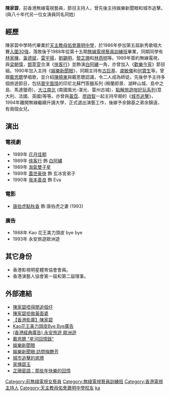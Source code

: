{{Unreferenced|time=2020-02-26T01:39:42+00:00}}
{{藝人
|姓名 = 陳家碧
|類型 = 女演員
|本名 = 
|外文名 = 
|外文 = 
|羅馬拼音 = Chan Ka Pik
|英文名 = 
|暱稱 = 
|其他藝名 = 
|國籍 = 
|民族 = 
|籍貫 = 
|出生日期 = 
|出生地點 = 
|逝世日期 = 
|逝世地點 = 
|職業 = 
|語言 = 
|教育程度 = 工商管理學士
|母校 = <br>[[天主教母佑會蕭明中學|天主教母佑會蕭明中學]]
|宗教信仰 = 
|配偶 = 余錦遠
|兒女 = 
|父母 = 
|親屬 = 
|音樂類型 = 
|演奏樂器 = 
|出道地點 = 
|出道日期 = 1989年
|出道作 = 俠客行 1989年版
|代表作 = 娛樂新聞眼
|著名角色 = 白阿繡
|活躍年代 = 
|唱片公司 = 
|經紀公司 = 
|網站 = 
|相關團體 = 
|IMDb = 
|現任成員 = 
|過往成員 = 
|獎項 = 
}}

'''陳家碧'''，前香港無線電視藝員，節目主持人，曾先後主持娛樂新聞眼和城市追擊。(與八十年代另一位女演員同名同姓)

== 經歷 ==
陳家碧中學時代畢業於[[天主教母佑會蕭明中學|天主教母佑會蕭明中學]]，於1986年參加第五屆新秀歌唱大賽[https://www.facebook.com/8090cantopop/photos/3061221377223018 入圍30強]，落敗後于1988年從第十五期[[無線電視藝員訓練班|無線電視藝員訓練班]]畢業，同期同學有[[林家棟|林家棟]]，[[黃德斌|黃德斌]]，[[雷宇揚|雷宇揚]]，[[劉錫明|劉錫明]]，[[黎芷珊|黎芷珊]]和[[林燕明|林燕明]]等。1989年簽約無線電視，與[[梁朝偉|梁朝偉]]，[[鄧萃雯|鄧萃雯]]合演《[[俠客行　(香港電視劇)|俠客行]]》並飾演[[白阿繡|白阿繡]]一角，亦曾加入《[[歡樂今宵|歡樂今宵]]》節目組。1990年加入主持《[[娛樂新聞眼|娛樂新聞眼]]》，同期主持有[[古巨基|古巨基]]、[[盧敏儀|盧敏儀]]和[[何寶生|何寶生]]等。曾跟[[戴思聰|戴思聰]]學唱歌，並介紹[[陳曉東|陳曉東]]與戴思聰認識，令二人成為師徒。先後參予主持多個旅遊節目，包括[[寰宇風情|寰宇風情]]的印尼北蘇門答臘系列 (棉蘭即景、湖畔山城、島中之島、馬達獵奇)，[[大江南北|大江南北]] (南國風光-湛光、雷州古城)，[[點解旅遊咁好玩系列|點解旅遊咁好玩系列]](意大利、法國、英國)等等。亦曾與[[黃霑|黃霑]]、[[廖啟智|廖啟智]]一起主持早期的《[[城市追擊|城市追擊]]》，1994年離開無線繼續升讀大學，正式退出演藝工作，後嫁予余錦基之弟余錦遠，有兩個女兒。

== 演出 ==
=== 電視劇 ===
*1989年 [[花月佳期|花月佳期]]
*1989年 [[俠客行　(香港電視劇)|俠客行]] 飾 [[白阿繡|白阿繡]]
*1989年 [[淘氣雙子星|淘氣雙子星]]
*1989年 [[蓋世豪俠|蓋世豪俠]] 飾 玄冰宮弟子
*1990年 [[我本善良　(無線電視劇)|我本善良]] 飾 Eva

=== 電影 ===	 	 	 	 	 	 	  	 
	
	 
*[[唐伯虎點秋香|唐伯虎點秋香]] 飾 唐伯虎之妻 (1993)

=== 廣告 ===
*1988年 Kao 花王美力頭皮 bye bye
*1993年 永安旅遊歐洲遊

== 其它身份 ==
*香港影視明星體育協會會員。
*香港演藝人協會第一屆和第二屆理事。

== 外部連結 ==
* [http://orientaldaily.on.cc/cnt/lifestyle/20091103/00292_003.html 陳家碧唔得閒追個仔] {{Wayback|url=http://orientaldaily.on.cc/cnt/lifestyle/20091103/00292_003.html |date=20121127055228 }}
* [http://hk.apple.nextmedia.com/entertainment/art/20070601/7163134 陳家碧拒做黃面婆] {{Wayback|url=http://hk.apple.nextmedia.com/entertainment/art/20070601/7163134 |date=20140227012246 }}
* [http://hkmdb.com/db/people/view.mhtml?id=13516&display_set=big5 【香港影庫】陳家碧] {{Wayback|url=http://hkmdb.com/db/people/view.mhtml?id=13516&display_set=big5 |date=20140222034432 }}
*[http://www.youtube.com/watch?v=kB7iRVAaALg Kao花王美力頭皮Bye Bye廣告] {{Wayback|url=http://www.youtube.com/watch?v=kB7iRVAaALg |date=20140630063140 }} 
*[http://www.youtube.com/watch?v=Pio6KYyE2Mg (香港經典廣告) 永安旅遊 歐洲遊] {{Wayback|url=http://www.youtube.com/watch?v=Pio6KYyE2Mg |date=20140630063151 }} 
*[http://ent.sina.com.cn/y/2011-07-28/10143371201.shtml 戴思聰 "星河回憶錄"] {{Wayback|url=http://ent.sina.com.cn/y/2011-07-28/10143371201.shtml |date=20140202204932 }} 
*[http://www.youtube.com/watch?v=IgpmFPPsX_w 娛樂新聞眼] {{Wayback|url=http://www.youtube.com/watch?v=IgpmFPPsX_w |date=20140630063039 }} 
*[http://www.youtube.com/watch?v=RyKxxTbxWXs 娛樂新聞眼:訪問梅艷芳]
*[http://www.stephenau.com/info/images/easyfinder_140_19941006.jpg 城市追擊的底牌] {{Wayback|url=http://www.stephenau.com/info/images/easyfinder_140_19941006.jpg |date=20200531044217 }}
*[https://web.archive.org/web/20080821161306/http://www.andylau.com/ 家傳碧玉]
*[http://www.ol.mingpao.com/cfm/star5.cfm?File=20140205/saa01/mca1.txt 芷珊密語：那些年快樂的回憶] {{Wayback|url=http://www.ol.mingpao.com/cfm/star5.cfm?File=20140205%2Fsaa01%2Fmca1.txt |date=20160304135049 }}
{{DEFAULTSORT:chan}}
[[Category:前無綫電視女藝員|Category:前無綫電視女藝員]]
[[Category:無綫電視藝員訓練班|Category:無綫電視藝員訓練班]]
[[Category:香港電視主持人|Category:香港電視主持人]]
[[Category:天主教母佑會蕭明中學校友|Category:天主教母佑會蕭明中學校友]]
[[Category:陳姓|ka]]